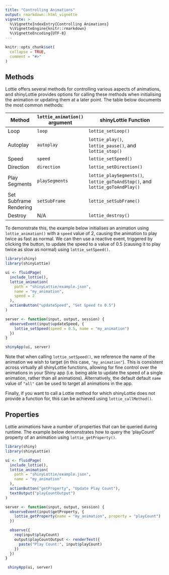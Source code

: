 ```yaml
---
title: "Controlling Animations"
output: rmarkdown::html_vignette
vignette: >
  %\VignetteIndexEntry{Controlling Animations}
  %\VignetteEngine{knitr::rmarkdown}
  %\VignetteEncoding{UTF-8}
---
```


```r
knitr::opts_chunk$set(
  collapse = TRUE,
  comment = "#>"
)
```

## Methods

Lottie offers several methods for controlling various aspects of animations, and shinyLottie provides options for calling these methods when initialising the animation or updating them at a later point. The table below documents the most common methods:

| Method                 | `lottie_animation()` argument | shinyLottie Function                                                        |
|------------------------|-------------------------------|-----------------------------------------------------------------------------|
| Loop                   | `loop`                        | `lottie_setLoop()`                                                          |
| Autoplay               | `autoplay`                    | `lottie_play()`, `lottie_pause()`, and `lottie_stop()`                      |
| Speed                  | `speed`                       | `lottie_setSpeed()`                                                         |
| Direction              | `direction`                   | `lottie_setDirection()`                                                     |
| Play Segments          | `playSegments`                | `lottie_playSegments()`, `lottie_goToAndStop()`, and `lottie_goToAndPlay()` |
| Set Subframe Rendering | `setSubFrame`                 | `lottie_setSubFrame()`                                                      |
| Destroy                | N/A                           | `lottie_destroy()`                                                          |

To demonstrate this, the example below initialises an animation using `lottie_animation()` with a `speed` value of 2, causing the animation to play twice as fast as normal. We can then use a reactive event, triggered by clicking the button, to update the speed to a value of 0.5 (causing it to play twice as slow as normal) using `lottie_setSpeed()`.

```r
library(shiny)
library(shinyLottie)

ui <- fluidPage(
  include_lottie(),
  lottie_animation(
    path = "shinyLottie/example.json",
    name = "my_animation",
    speed = 2
  ),
  actionButton("updateSpeed", "Set Speed to 0.5")
)

server <- function(input, output, session) {
  observeEvent(input$updateSpeed, {
    lottie_setSpeed(speed = 0.5, name = "my_animation")
  })
}

shinyApp(ui, server)
```

Note that when calling `lottie_setSpeed()`, we reference the name of the animation we wish to target (in this case, `"my_animation"`). This is consistent across virtually all shinyLottie functions, allowing for fine control over the animations in your Shiny app (i.e. being able to update the speed of a single animation, rather than all animations). Alternatively, the default default `name` value of `"all"` can be used to target all animations in the app.

Finally, if you want to call a Lottie method for which shinyLottie does not provide a function for, this can be achieved using `lottie_callMethod()`.

## Properties

Lottie animations have a number of properties that can be queried during runtime. The example below demonstrates how to query the 'playCount' property of an animation using `lottie_getProperty()`.

```r
library(shiny)
library(shinyLottie)

ui <- fluidPage(
  include_lottie(),
  lottie_animation(
    path = "shinyLottie/example.json",
    name = "my_animation"
  ),
  actionButton("getProperty", "Update Play Count"),
  textOutput("playCountOutput")
)

server <- function(input, output, session) {
  observeEvent(input$getProperty, {
    lottie_getProperty(name = "my_animation", property = "playCount")
  })

  observe({
    req(input$playCount)
    output$playCountOutput <- renderText({
      paste("Play Count:", input$playCount)
    })
  })
}

 shinyApp(ui, server)
```
